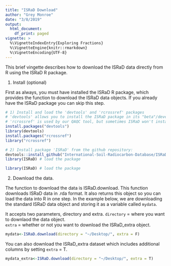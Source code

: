 ```yaml
---
title: "ISRaD Download"
author: "Grey Monroe"
date: "3/8/2019"
output:
  html_document:
    df_print: paged
vignette: >
  %\VignetteIndexEntry{Exploring Fractions}
  %\VignetteEngine{knitr::rmarkdown}
  %\VignetteEncoding{UTF-8}
---
```


This brief vingette describes how to download the ISRaD data directly from R using the ISRaD R package.

1. Install (optional)

First as always, you must have installed the ISRaD R package, which provides the function to download the ISRaD data objects. If you already have the ISRaD package you can skip this step.

```r
# 1) Install and load the 'devtools' and 'rcrossref' packages
# 'devtools' allows you to install the ISRaD package in its "beta"/development form
# 'rcrossref' is used by our QAQC tool, but sometimes ISRaD won't install without it
install.packages("devtools")
library(devtools) 
install.packages("rcrossref")
library("rcrossref")

# 2) Install package 'ISRaD' from the github repository:
devtools::install_github("International-Soil-Radiocarbon-Database/ISRaD", ref="master")
library(ISRaD) # load the package

```


```r
library(ISRaD) # load the package
```

2. Download the data.

The function to download the data is ISRaD.download. This function downloads ISRaD data in .rda format. It also returns this object so you can load the data into R in one step. In the example below, we are downloading the standard ISRaD data object and storing it as a variable called `mydata`.

It accepts two parameters, directory and extra.
`directory` = where you want to downlaod the data object.  
`extra` = whether or not you want to download the ISRaD_extra object.  

```r
mydata<-ISRaD.download(directory = "~/Desktop/", extra = F)
```

You can also download the ISRaD_extra dataset which includes additional columns by setting `extra` = T.

```r
mydata_extra<-ISRaD.download(directory = "~/Desktop/", extra = T)
```

